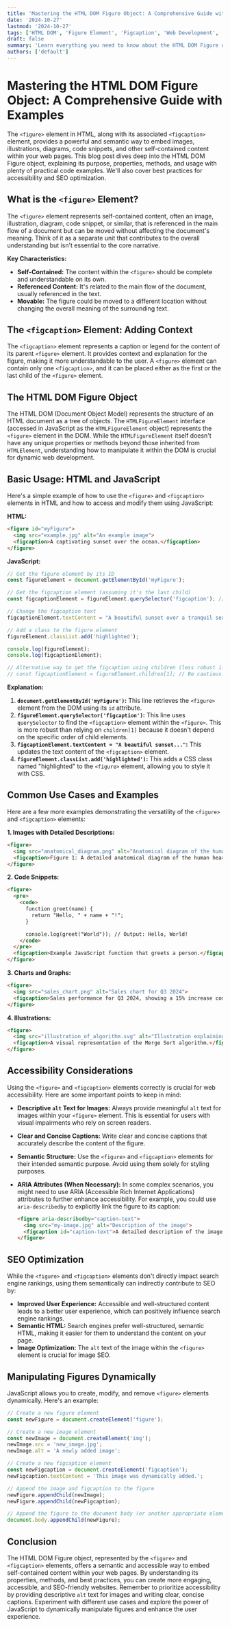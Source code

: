 ```yaml
---
title: 'Mastering the HTML DOM Figure Object: A Comprehensive Guide with Examples'
date: '2024-10-27'
lastmod: '2024-10-27'
tags: ['HTML DOM', 'Figure Element', 'Figcaption', 'Web Development', 'Semantic HTML', 'Accessibility']
draft: false
summary: 'Learn everything you need to know about the HTML DOM Figure object, including its properties, methods, and practical examples for creating accessible and well-structured figures and captions on your web pages.'
authors: ['default']
---
```


# Mastering the HTML DOM Figure Object: A Comprehensive Guide with Examples

The `<figure>` element in HTML, along with its associated `<figcaption>` element, provides a powerful and semantic way to embed images, illustrations, diagrams, code snippets, and other self-contained content within your web pages.  This blog post dives deep into the HTML DOM Figure object, explaining its purpose, properties, methods, and usage with plenty of practical code examples.  We'll also cover best practices for accessibility and SEO optimization.

## What is the `<figure>` Element?

The `<figure>` element represents self-contained content, often an image, illustration, diagram, code snippet, or similar, that is referenced in the main flow of a document but can be moved without affecting the document's meaning. Think of it as a separate unit that contributes to the overall understanding but isn't essential to the core narrative.

**Key Characteristics:**

*   **Self-Contained:**  The content within the `<figure>` should be complete and understandable on its own.
*   **Referenced Content:**  It's related to the main flow of the document, usually referenced in the text.
*   **Movable:**  The figure could be moved to a different location without changing the overall meaning of the surrounding text.

## The `<figcaption>` Element: Adding Context

The `<figcaption>` element represents a caption or legend for the content of its parent `<figure>` element.  It provides context and explanation for the figure, making it more understandable to the user.  A `<figure>` element can contain only one `<figcaption>`, and it can be placed either as the first or the last child of the `<figure>` element.

## The HTML DOM Figure Object

The HTML DOM (Document Object Model) represents the structure of an HTML document as a tree of objects.  The `HTMLFigureElement` interface (accessed in JavaScript as the `HTMLFigureElement` object) represents the `<figure>` element in the DOM. While the `HTMLFigureElement` itself doesn't have any unique properties or methods beyond those inherited from `HTMLElement`, understanding how to manipulate it within the DOM is crucial for dynamic web development.

## Basic Usage: HTML and JavaScript

Here's a simple example of how to use the `<figure>` and `<figcaption>` elements in HTML and how to access and modify them using JavaScript:

**HTML:**

```html
<figure id="myFigure">
  <img src="example.jpg" alt="An example image">
  <figcaption>A captivating sunset over the ocean.</figcaption>
</figure>
```

**JavaScript:**

```javascript
// Get the figure element by its ID
const figureElement = document.getElementById('myFigure');

// Get the figcaption element (assuming it's the last child)
const figcaptionElement = figureElement.querySelector('figcaption'); // More robust

// Change the figcaption text
figcaptionElement.textContent = "A beautiful sunset over a tranquil sea.";

// Add a class to the figure element
figureElement.classList.add('highlighted');

console.log(figureElement);
console.log(figcaptionElement);

// Alternative way to get the figcaption using children (less robust if the order changes)
// const figcaptionElement = figureElement.children[1]; // Be cautious using this approach
```

**Explanation:**

1.  **`document.getElementById('myFigure')`:** This line retrieves the `<figure>` element from the DOM using its `id` attribute.
2.  **`figureElement.querySelector('figcaption')`:** This line uses `querySelector` to find the `<figcaption>` element within the `<figure>`.  This is more robust than relying on `children[1]` because it doesn't depend on the specific order of child elements.
3.  **`figcaptionElement.textContent = "A beautiful sunset..."`:**  This updates the text content of the `<figcaption>` element.
4.  **`figureElement.classList.add('highlighted')`:** This adds a CSS class named "highlighted" to the `<figure>` element, allowing you to style it with CSS.

## Common Use Cases and Examples

Here are a few more examples demonstrating the versatility of the `<figure>` and `<figcaption>` elements:

**1. Images with Detailed Descriptions:**

```html
<figure>
  <img src="anatomical_diagram.png" alt="Anatomical diagram of the human heart">
  <figcaption>Figure 1: A detailed anatomical diagram of the human heart, highlighting the major arteries and veins.</figcaption>
</figure>
```

**2. Code Snippets:**

```html
<figure>
  <pre>
    <code>
      function greet(name) {
        return "Hello, " + name + "!";
      }

      console.log(greet("World")); // Output: Hello, World!
    </code>
  </pre>
  <figcaption>Example JavaScript function that greets a person.</figcaption>
</figure>
```

**3. Charts and Graphs:**

```html
<figure>
  <img src="sales_chart.png" alt="Sales chart for Q3 2024">
  <figcaption>Sales performance for Q3 2024, showing a 15% increase compared to Q2.</figcaption>
</figure>
```

**4. Illustrations:**

```html
<figure>
  <img src="illustration_of_algorithm.svg" alt="Illustration explaining the Merge Sort algorithm">
  <figcaption>A visual representation of the Merge Sort algorithm.</figcaption>
</figure>
```

## Accessibility Considerations

Using the `<figure>` and `<figcaption>` elements correctly is crucial for web accessibility.  Here are some important points to keep in mind:

*   **Descriptive `alt` Text for Images:**  Always provide meaningful `alt` text for images within your `<figure>` element. This is essential for users with visual impairments who rely on screen readers.
*   **Clear and Concise Captions:**  Write clear and concise captions that accurately describe the content of the figure.
*   **Semantic Structure:**  Use the `<figure>` and `<figcaption>` elements for their intended semantic purpose. Avoid using them solely for styling purposes.
*   **ARIA Attributes (When Necessary):** In some complex scenarios, you might need to use ARIA (Accessible Rich Internet Applications) attributes to further enhance accessibility.  For example, you could use `aria-describedby` to explicitly link the figure to its caption:

    ```html
    <figure aria-describedby="caption-text">
      <img src="my-image.jpg" alt="Description of the image">
      <figcaption id="caption-text">A detailed description of the image.</figcaption>
    </figure>
    ```

## SEO Optimization

While the `<figure>` and `<figcaption>` elements don't directly impact search engine rankings, using them semantically can indirectly contribute to SEO by:

*   **Improved User Experience:**  Accessible and well-structured content leads to a better user experience, which can positively influence search engine rankings.
*   **Semantic HTML:** Search engines prefer well-structured, semantic HTML, making it easier for them to understand the content on your page.
*   **Image Optimization:** The `alt` text of the image within the `<figure>` element is crucial for image SEO.

## Manipulating Figures Dynamically

JavaScript allows you to create, modify, and remove `<figure>` elements dynamically. Here's an example:

```javascript
// Create a new figure element
const newFigure = document.createElement('figure');

// Create a new image element
const newImage = document.createElement('img');
newImage.src = 'new_image.jpg';
newImage.alt = 'A newly added image';

// Create a new figcaption element
const newFigcaption = document.createElement('figcaption');
newFigcaption.textContent = 'This image was dynamically added.';

// Append the image and figcaption to the figure
newFigure.appendChild(newImage);
newFigure.appendChild(newFigcaption);

// Append the figure to the document body (or another appropriate element)
document.body.appendChild(newFigure);
```

## Conclusion

The HTML DOM Figure object, represented by the `<figure>` and `<figcaption>` elements, offers a semantic and accessible way to embed self-contained content within your web pages. By understanding its properties, methods, and best practices, you can create more engaging, accessible, and SEO-friendly websites. Remember to prioritize accessibility by providing descriptive `alt` text for images and writing clear, concise captions. Experiment with different use cases and explore the power of JavaScript to dynamically manipulate figures and enhance the user experience.
